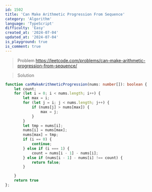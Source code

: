 ```yaml
---
id: 1502
title: 'Can Make Arithmetic Progression From Sequence'
category: 'Algorithm'
language: 'TypeScript'
difficulty: 'Easy'
created_at: '2024-07-04'
updated_at: '2024-07-04'
is_playground: true
is_comment: true
---
```


> Problem
https://leetcode.com/problems/can-make-arithmetic-progression-from-sequence/

> Solution

``` typescript
function canMakeArithmeticProgression(nums: number[]): boolean {
    let count;
    for (let i = 0; i < nums.length; i++) {
        let max = i;
        for (let j = i; j < nums.length; j++) {
            if (nums[j] > nums[max]) {
                max = j;
            }
        }
        let tmp = nums[i];
        nums[i] = nums[max];
        nums[max] = tmp;
        if (i == 0) {
            continue;
        } else if (i === 1) {
            count = nums[i - 1] - nums[i];
        } else if (nums[i - 1] - nums[i] !== count) {
            return false;
        }

    }
    return true
};
```
